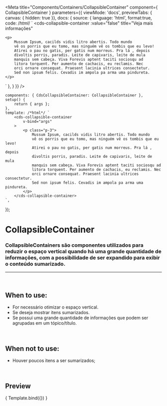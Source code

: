
<Meta
	title="Components/Containers/CollapsibleContainer"
	component={ CollapsibleContainer }
	parameters={{
		viewMode: 'docs',
		previewTabs: { canvas: { hidden: true }},
		docs: {
			source: {
				language: 'html',
				format:true,
				code: /*html*/ `
<cds-collapsible-container
	:value="false"
	title="Veja mais informações"
>
	<p>
		Mussum Ipsum, cacilds vidis litro abertis. Todo mundo
		vê os porris que eu tomo, mas ninguém vê os tombis que eu levo!
		Atirei o pau no gatis, per gatis num morreus. Pra lá , depois
		divoltis porris, paradis. Leite de capivaris, leite de mula
		manquis sem cabeça. Viva Forevis aptent taciti sociosqu ad
		litora torquent. Per aumento de cachacis, eu reclamis. Nec
		orci ornare consequat. Praesent lacinia ultrices consectetur.
		Sed non ipsum felis. Cevadis im ampola pa arma uma pindureta.
	</p>
</cds-collapsible-container>
`
			},
		}
	}}
/>

	components: { CdsCollapsibleContainer: CollapsibleContainer },
	setup() {
		return { args };
	},
	template: /*html*/ `
		<cds-collapsible-container
			v-bind="args" 
		>
			<p class="p-3">
				Mussum Ipsum, cacilds vidis litro abertis. Todo mundo
				vê os porris que eu tomo, mas ninguém vê os tombis que eu levo!
				Atirei o pau no gatis, per gatis num morreus. Pra lá , depois
				divoltis porris, paradis. Leite de capivaris, leite de mula
				manquis sem cabeça. Viva Forevis aptent taciti sociosqu ad
				litora torquent. Per aumento de cachacis, eu reclamis. Nec
				orci ornare consequat. Praesent lacinia ultrices consectetur.
				Sed non ipsum felis. Cevadis im ampola pa arma uma pindureta.
			</p>
		</cds-collapsible-container>
	`,
});

# CollapsibleContainer

### CollapsibleContainers são componentes utilizados para reduzir o espaço vertical quando há uma grande quantidade de informações, com a possibilidade de ser expandido para exibir o conteúdo sumarizado.
---
<br />

## When to use:
- For necessário otimizar o espaço vertical.
- Se deseja mostrar itens sumarizados.
- Se possui uma grande quantidade de informações que podem ser agrupadas em um tópico/título.

<br />

## When not to use:
- Houver poucos itens a ser sumarizados;

<br />

## Preview

<Canvas>
	<Story
		name="CollapsibleContainer"
		args={{
			value: false,
			title: 'Veja mais informações',
		}}
	>
		{ Template.bind({}) }
	</Story>
</Canvas>

<ArgsTable story="CollapsibleContainer" />
